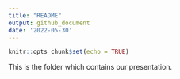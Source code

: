 ```yaml
---
title: "README"
output: github_document
date: '2022-05-30'
---
```


```r
knitr::opts_chunk$set(echo = TRUE)
```

This is the folder which contains our presentation.
